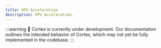 ```yaml
---
title: GPU Acceleration
description: GPU Acceleration.
---
```


:::warning
🚧 Cortex is currently under development. Our documentation outlines the intended behavior of Cortex, which may not yet be fully implemented in the codebase.
:::
